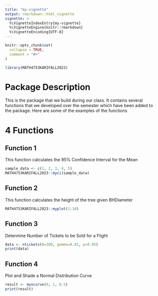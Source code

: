 ```yaml
---
title: "my-vignette"
output: rmarkdown::html_vignette
vignette: >
  %\VignetteIndexEntry{my-vignette}
  %\VignetteEngine{knitr::rmarkdown}
  %\VignetteEncoding{UTF-8}
---
```


```r
knitr::opts_chunk$set(
  collapse = TRUE,
  comment = "#>"
)
```

```r
library(MATH4753KARIFALL2023)
```

# Package Description

This is the package that we build during our class. It contains several functions that we developed over the semester which have been added to the package. Here are some of the examples of the functions

# 4 Functions

## Function 1

This function calculates the 95% Confidence Interval for the Mean

```r
sample_data <- c(1, 2, 3, 4, 5)
MATH4753KARIFALL2023::myci(sample_data)
```

## Function 2
This function calculates the height of the tree given BHDiameter
```r
MATH4753KARIFALL2023::myplot(1:10)
```

## Function 3

Determine Number of Tickets to be Sold for a Flight

```r
data <- ntickets(N=200, gamma=0.02, p=0.95)
print(data)
```

## Function 4

Plot and Shade a Normal Distribution Curve

```r
result <- myncurve(0, 1, 0.5)
print(result)
```

